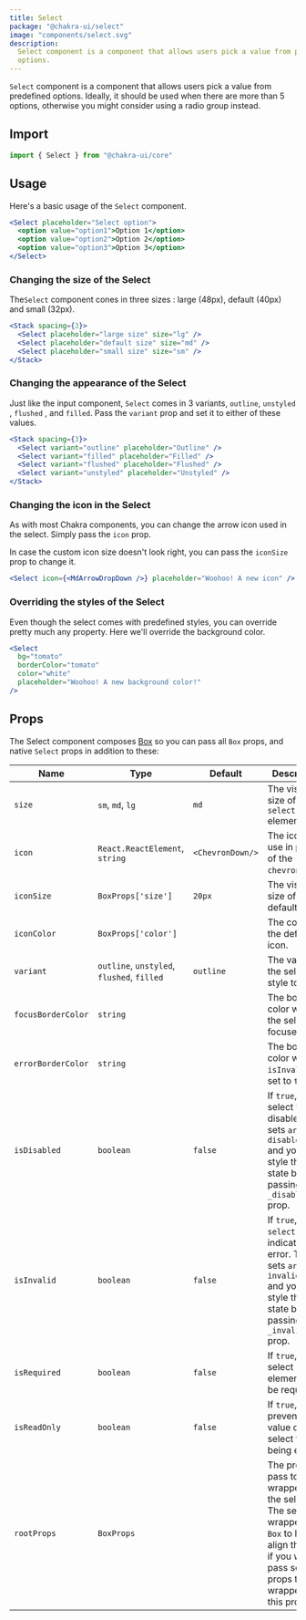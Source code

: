 ```yaml
---
title: Select
package: "@chakra-ui/select"
image: "components/select.svg"
description:
  Select component is a component that allows users pick a value from predefined
  options.
---
```


`Select` component is a component that allows users pick a value from predefined
options. Ideally, it should be used when there are more than 5 options,
otherwise you might consider using a radio group instead.

<carbon-ad></carbon-ad>

## Import

```js
import { Select } from "@chakra-ui/core"
```

## Usage

Here's a basic usage of the `Select` component.

```jsx
<Select placeholder="Select option">
  <option value="option1">Option 1</option>
  <option value="option2">Option 2</option>
  <option value="option3">Option 3</option>
</Select>
```

### Changing the size of the Select

The`Select` component cones in three sizes : large (48px), default (40px) and small (32px).

```jsx
<Stack spacing={3}>
  <Select placeholder="large size" size="lg" />
  <Select placeholder="default size" size="md" />
  <Select placeholder="small size" size="sm" />
</Stack>
```

### Changing the appearance of the Select

Just like the input component, `Select` comes in 3 variants, `outline`, `unstyled`
, `flushed` , and `filled`. Pass the `variant` prop and set it to either of
these values.

```jsx
<Stack spacing={3}>
  <Select variant="outline" placeholder="Outline" />
  <Select variant="filled" placeholder="Filled" />
  <Select variant="flushed" placeholder="Flushed" />
  <Select variant="unstyled" placeholder="Unstyled" />
</Stack>
```

### Changing the icon in the Select

As with most Chakra components, you can change the arrow icon used in the
select. Simply pass the `icon` prop.

In case the custom icon size doesn't look right, you can pass the `iconSize`
prop to change it.

```jsx live=true
<Select icon={<MdArrowDropDown />} placeholder="Woohoo! A new icon" />
```

### Overriding the styles of the Select

Even though the select comes with predefined styles, you can override pretty
much any property. Here we'll override the background color.

```jsx
<Select
  bg="tomato"
  borderColor="tomato"
  color="white"
  placeholder="Woohoo! A new background color!"
/>
```

## Props

The Select component composes [Box](/docs/layout/box) so you can pass all `Box`
props, and native `Select` props in addition to these:

| Name               | Type                                       | Default          | Description                                                                                                                                                            |
| ------------------ | ------------------------------------------ | ---------------- | ---------------------------------------------------------------------------------------------------------------------------------------------------------------------- |
| `size`             | `sm`, `md`, `lg`                           | `md`             | The visual size of the `select` element.                                                                                                                               |
| `icon`             | `React.ReactElement`, `string`             | `<ChevronDown/>` | The icon to use in place of the `chevron-down`.                                                                                                                         |
| `iconSize`         | `BoxProps['size']`                         | `20px`           | The visual size of the default icon.                                                                                                                                    |
| `iconColor`        | `BoxProps['color']`                        |                  | The color of the default icon.                                                                                                                                          |
| `variant`          | `outline`, `unstyled`, `flushed`, `filled` | `outline`        | The variant of the select style to use.                                                                                                                                |
| `focusBorderColor` | `string`                                   |                  | The border color when the select is focused.                                                                                                                           |
| `errorBorderColor` | `string`                                   |                  | The border color when `isInvalid` is set to `true`.                                                                                                                    |
| `isDisabled`       | `boolean`                                  | `false`          | If `true`, the select will be disabled. This sets `aria-disabled=true` and you can style this state by passing `_disabled` prop.                                       |
| `isInvalid`        | `boolean`                                  | `false`          | If `true`, the `select` will indicate an error. This sets `aria-invalid=true` and you can style this state by passing `_invalid` prop.                                 |
| `isRequired`       | `boolean`                                  | `false`          | If `true`, the select element will be required.                                                                                                                        |
| `isReadOnly`       | `boolean`                                  | `false`          | If `true`, prevents the value of the select from being edited.                                                                                                         |
| `rootProps`        | `BoxProps`                                 |                  | The props to pass to the wrapper of the select. The select is wrapped in a `Box` to help align the icon, if you want to pass some props to that wrapper, use this prop. |
